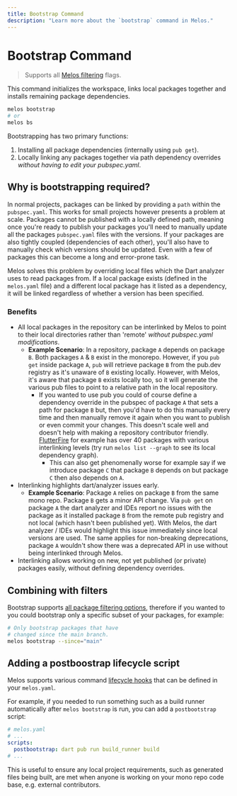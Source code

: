 ```yaml
---
title: Bootstrap Command
description: "Learn more about the `bootstrap` command in Melos."
---
```


# Bootstrap Command

> Supports all [Melos filtering](/filters) flags.

This command initializes the workspace, links local packages together and installs remaining package dependencies.

```bash
melos bootstrap
# or
melos bs
```

Bootstrapping has two primary functions:

1. Installing all package dependencies (internally using `pub get`).
2. Locally linking any packages together via path dependency overrides _without having to edit your pubspec.yaml_.

## Why is bootstrapping required?

In normal projects, packages can be linked by providing a `path` within the `pubspec.yaml`. This works for small
projects however presents a problem at scale. Packages cannot be published with a locally defined path, meaning
once you're ready to publish your packages you'll need to manually update all the packages `pubspec.yaml` files
with the versions. If your packages are also tightly coupled (dependencies of each other), you'll also have to manually
check which versions should be updated. Even with a few of packages this can become a long and error-prone task.

Melos solves this problem by overriding local files which the Dart analyzer uses to read packages from. If a local package
exists (defined in the `melos.yaml` file) and a different local package has it listed as a dependency, it will be linked
regardless of whether a version has been specified.

### Benefits

- All local packages in the repository can be interlinked by Melos to point to their local directories rather than 'remote' _without pubspec.yaml modifications_.
  - **Example Scenario**: In a repository, package `A` depends on package `B`. Both packages `A` & `B` exist in the monorepo. However, if you `pub get` inside package `A`, `pub` will retrieve package `B` from the pub.dev registry as it's unaware of `B` existing locally. However, with Melos, it's aware that package `B` exists locally too, so it will generate the various pub files to point to a relative path in the local repository.
    - If you wanted to use pub you could of course define a dependency override in the pubspec of package `A` that sets a path for package `B` but, then you'd have to do this manually every time and then manually remove it again when you want to publish or even commit your changes. This doesn't scale well and doesn't help with making a repository contributor friendly. [FlutterFire](https://github.com/FirebaseExtended/flutterfire) for example has over 40 packages with various interlinking levels (try run `melos list --graph` to see its local dependency graph).
      - This can also get phenomenally worse for example say if we introduce package `C` that package `B` depends on but package `C` then also depends on `A`.
- Interlinking highlights dart/analyzer issues early.
  - **Example Scenario**: Package `A` relies on package `B` from the same mono repo. Package `B` gets a minor API change. Via `pub get` on package `A` the dart analyzer and IDEs report no issues with the package as it installed package `B` from the remote pub registry and not local (which hasn't been published yet). With Melos, the dart analyzer / IDEs would highlight this issue immediately since local versions are used. The same applies for non-breaking deprecations, package `A` wouldn't show there was a deprecated API in use without being interlinked through Melos.
- Interlinking allows working on new, not yet published (or private) packages easily, without defining dependency overrides.

## Combining with filters

Bootstrap supports [all package filtering options](/filters), therefore if you wanted to you could bootstrap only a specific subset of your packages, for example:

```bash
# Only bootstrap packages that have
# changed since the main branch.
melos bootstrap --since="main"
```

## Adding a postboostrap lifecycle script

Melos supports various command [lifecycle hooks](/configuration/scripts#hooks) that can be defined in your `melos.yaml`.

For example, if you needed to run something such as a build runner automatically after `melos bootstrap` is run, you can add a
`postbootstrap` script:

```yaml
# melos.yaml
# ...
scripts:
  postbootstrap: dart pub run build_runner build
# ...
```

This is useful to ensure any local project requirements, such as generated files being built, are met when anyone is working on
your mono repo code base, e.g. external contributors.
